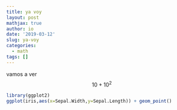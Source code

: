 ```yaml
---
title: ya voy
layout: post
mathjax: true
author: io
date: '2019-03-12'
slug: ya-voy
categories:
  - math
tags: []
---
```



vamos a ver
$$ 10 + 10^2$$

```r
library(ggplot2)
ggplot(iris,aes(x=Sepal.Width,y=Sepal.Length)) + geom_point()
```